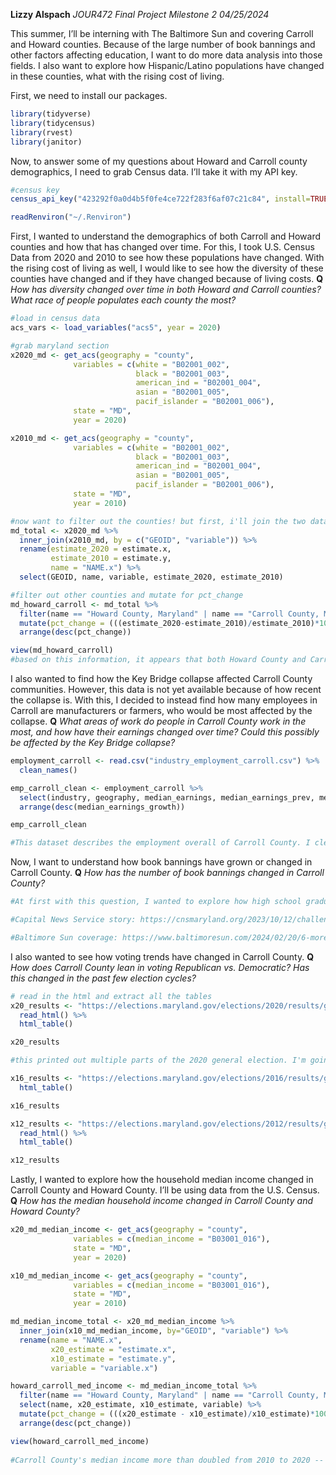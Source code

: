 **Lizzy Alspach**
*JOUR472 Final Project Milestone 2*
*04/25/2024*

This summer, I’ll be interning with The Baltimore Sun and covering Carroll and Howard counties. Because of the large number of book bannings and other factors affecting education, I want to do more data analysis into those fields. I also want to explore how Hispanic/Latino populations have changed in these counties, what with the rising cost of living. 

First, we need to install our packages.
```r
library(tidyverse)
library(tidycensus)
library(rvest)
library(janitor)
```


Now, to answer some of my questions about Howard and Carroll county demographics, I need to grab Census data. I'll take it with my API key. 
```r
#census key
census_api_key("423292f0a0d4b5f0fe4ce722f283f6af07c21c84", install=TRUE, overwrite=TRUE)

readRenviron("~/.Renviron")
```

First, I wanted to understand the demographics of both Carroll and Howard counties and how that has changed over time. For this, I took U.S. Census Data from 2020 and 2010 to see how these populations have changed. With the rising cost of living as well, I would like to see how the diversity of these counties have changed and if they have changed because of living costs. 
**Q**
*How has diversity changed over time in both Howard and Carroll counties? What race of people populates each county the most?*
```r
#load in census data
acs_vars <- load_variables("acs5", year = 2020)

#grab maryland section
x2020_md <- get_acs(geography = "county",
              variables = c(white = "B02001_002", 
                            black = "B02001_003",
                            american_ind = "B02001_004",
                            asian = "B02001_005",
                            pacif_islander = "B02001_006"),
              state = "MD",
              year = 2020) 

x2010_md <- get_acs(geography = "county",
              variables = c(white = "B02001_002", 
                            black = "B02001_003",
                            american_ind = "B02001_004",
                            asian = "B02001_005",
                            pacif_islander = "B02001_006"),
              state = "MD",
              year = 2010) 

#now want to filter out the counties! but first, i'll join the two dataframes
md_total <- x2020_md %>% 
  inner_join(x2010_md, by = c("GEOID", "variable")) %>% 
  rename(estimate_2020 = estimate.x, 
         estimate_2010 = estimate.y,
         name = "NAME.x") %>%
  select(GEOID, name, variable, estimate_2020, estimate_2010)

#filter out other counties and mutate for pct_change
md_howard_carroll <- md_total %>% 
  filter(name == "Howard County, Maryland" | name == "Carroll County, Maryland") %>% 
  mutate(pct_change = (((estimate_2020-estimate_2010)/estimate_2010)*100)) %>% 
  arrange(desc(pct_change))

view(md_howard_carroll)
#based on this information, it appears that both Howard County and Carroll County have become more diverse.
```

I also wanted to find how the Key Bridge collapse affected Carroll County communities. However, this data is not yet available because of how recent the collapse is. With this, I decided to instead find how many employees in Carroll are manufacturers or farmers, who would be most affected by the collapse. 
**Q**
*What areas of work do people in Carroll County work in the most, and how have their earnings changed over time? Could this possibly be affected by the Key Bridge collapse?*
```r
employment_carroll <- read.csv("industry_employment_carroll.csv") %>% 
  clean_names()

emp_carroll_clean <- employment_carroll %>% 
  select(industry, geography, median_earnings, median_earnings_prev, median_earnings_growth, workforce_growth) %>% 
  arrange(desc(median_earnings_growth))

emp_carroll_clean

#This dataset describes the employment overall of Carroll County. I cleaned these names and sorted by the earnings growth, which shows some companies and enterprises have particularly grown over the past year. With this, I am looking into what the top industries in Carroll County are -- since I can't entirely answer how the Key Bridge collapse is presently affecting employees in the county, I can instead look at these enterprises and see how they might be affected in the future and/or how their exports and imports will change. Not only that, but with a crossreference of the Port of Baltimore economic impact report that says manufacturing jobs are heavily affected, I can do a more in-depth analysis in my next draft about the possible effects of the bridge collapse.
```

Now, I want to understand how book bannings have grown or changed in Carroll County. 
**Q**
*How has the number of book bannings changed in Carroll County?*
```r
#At first with this question, I wanted to explore how high school graduation rates might be affected by book bannings. I did sort data about graduates, but then realized into my analysis that there's not a way to exactly connect high school graduation rates with book bannings because of other factors such as the COVID-19 pandemic. While this definitely could have an effect on how students learn, there's no way to say that's exactly what caused people to graduate at a lower rate and/or have lower English literacy rates. With this, I've decided to track the number of banned books in Carroll County. I found some stories from The Baltimore Sun and Capital News Service specifically talking about the number of banned books and how they've been on the rise, so for my next draft, I'll do a more in-depth analysis and data collection to appropriately answer this question.

#Capital News Service story: https://cnsmaryland.org/2023/10/12/challenged-books-in-carroll-county-largely-written-by-women-feature-lgbtqia-characters/ 

#Baltimore Sun coverage: https://www.baltimoresun.com/2024/02/20/6-more-books-banned-in-carroll-public-school-libraries-bringing-total-to-9/#:~:text=Removed%20books%20include%3A%20%E2%80%9CDoing%20It,most%20recent%20rounds%20of%20decisions. 
```

I also wanted to see how voting trends have changed in Carroll County.
**Q**
*How does Carroll County lean in voting Republican vs. Democratic? Has this changed in the past few election cycles?*
```r
# read in the html and extract all the tables
x20_results <- "https://elections.maryland.gov/elections/2020/results/general/gen_results_2020_4_by_county_07-1.html" %>%
  read_html() %>%
  html_table()

x20_results

#this printed out multiple parts of the 2020 general election. I'm going to also upload the 2016 and 2012 general elections, but am having a hard time figuring out how to isolate voting to only be about one set of candidates. I'll be working on solving this for my next draft,  as well as figuring out how to appropriately sort all of this information. This will be able to answer my questions about how the county leans politically, and I hope to make a map graphic of its most Republican areas. 

x16_results <- "https://elections.maryland.gov/elections/2016/results/general/gen_results_2016_4_by_county_07-1.html" %>%   read_html() %>%
  html_table()

x16_results

x12_results <- "https://elections.maryland.gov/elections/2012/results/general/gen_results_2012_4_by_county_07-1.html" %>%
  read_html() %>% 
  html_table()

x12_results

```

Lastly, I wanted to explore how the household median income changed in Carroll County and Howard County. I'll be using data from the U.S. Census. 
**Q**
*How has the median household income changed in Carroll County and Howard County?*
```r
x20_md_median_income <- get_acs(geography = "county",
              variables = c(median_income = "B03001_016"),
              state = "MD",
              year = 2020) 

x10_md_median_income <- get_acs(geography = "county",
              variables = c(median_income = "B03001_016"),
              state = "MD",
              year = 2010)

md_median_income_total <- x20_md_median_income %>% 
  inner_join(x10_md_median_income, by="GEOID", "variable") %>% 
  rename(name = "NAME.x",
         x20_estimate = "estimate.x",
         x10_estimate = "estimate.y",
         variable = "variable.x")

howard_carroll_med_income <- md_median_income_total %>% 
  filter(name == "Howard County, Maryland" | name == "Carroll County, Maryland") %>% 
  select(name, x20_estimate, x10_estimate, variable) %>% 
  mutate(pct_change = (((x20_estimate - x10_estimate)/x10_estimate)*100)) %>% 
  arrange(desc(pct_change))

view(howard_carroll_med_income)
  
#Carroll County's median income more than doubled from 2010 to 2020 -- in my next steps of analysis, I'll explore how this could have been affected by outside factors, and also see if there's an increased cost of living in the area.
```